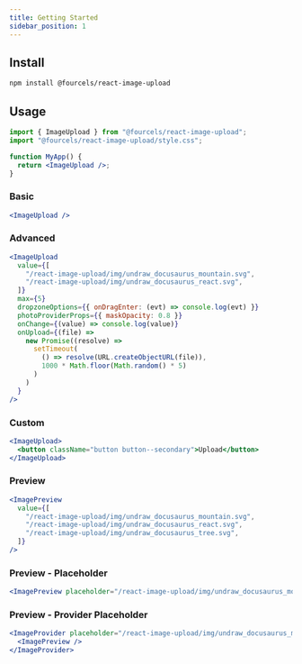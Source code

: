 ```yaml
---
title: Getting Started
sidebar_position: 1
---
```


## Install

```bash npm2yarn
npm install @fourcels/react-image-upload
```

## Usage

```jsx
import { ImageUpload } from "@fourcels/react-image-upload";
import "@fourcels/react-image-upload/style.css";

function MyApp() {
  return <ImageUpload />;
}
```

### Basic

```jsx live
<ImageUpload />
```

### Advanced

```jsx live
<ImageUpload
  value={[
    "/react-image-upload/img/undraw_docusaurus_mountain.svg",
    "/react-image-upload/img/undraw_docusaurus_react.svg",
  ]}
  max={5}
  dropzoneOptions={{ onDragEnter: (evt) => console.log(evt) }}
  photoProviderProps={{ maskOpacity: 0.8 }}
  onChange={(value) => console.log(value)}
  onUpload={(file) =>
    new Promise((resolve) =>
      setTimeout(
        () => resolve(URL.createObjectURL(file)),
        1000 * Math.floor(Math.random() * 5)
      )
    )
  }
/>
```

### Custom

```jsx live
<ImageUpload>
  <button className="button button--secondary">Upload</button>
</ImageUpload>
```

### Preview

```jsx live
<ImagePreview
  value={[
    "/react-image-upload/img/undraw_docusaurus_mountain.svg",
    "/react-image-upload/img/undraw_docusaurus_react.svg",
    "/react-image-upload/img/undraw_docusaurus_tree.svg",
  ]}
/>
```

### Preview - Placeholder

```jsx live
<ImagePreview placeholder="/react-image-upload/img/undraw_docusaurus_mountain.svg" />
```

### Preview - Provider Placeholder

```jsx live
<ImageProvider placeholder="/react-image-upload/img/undraw_docusaurus_mountain.svg">
  <ImagePreview />
</ImageProvider>
```
